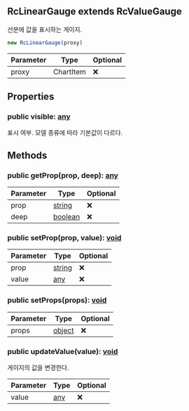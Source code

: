## RcLinearGauge extends RcValueGauge
선분에 값을 표시하는 게이지.



```typescript
new RcLinearGauge(proxy)
```
| Parameter | Type | Optional |
| ----------- | ----------- | ----------- |
| proxy | ChartItem | ❌ |


## Properties
### public visible: [any](https://www.typescriptlang.org/docs/handbook/2/everyday-types.html#any)
표시 여부.
모델 종류에 따라 기본값이 다르다.

## Methods
### public getProp(prop, deep): [any](https://www.typescriptlang.org/docs/handbook/2/everyday-types.html#any)
| Parameter | Type | Optional |
| ----------- | ----------- | ----------- |
| prop | [string](https://developer.mozilla.org/en-US/docs/Web/JavaScript/Reference/Global_Objects/String) | ❌ |
| deep | [boolean](https://developer.mozilla.org/en-US/docs/Web/JavaScript/Reference/Global_Objects/Boolean) | ❌ |
### public setProp(prop, value): [void](https://developer.mozilla.org/en-US/docs/Web/JavaScript/Reference/Global_Objects/undefined)
| Parameter | Type | Optional |
| ----------- | ----------- | ----------- |
| prop | [string](https://developer.mozilla.org/en-US/docs/Web/JavaScript/Reference/Global_Objects/String) | ❌ |
| value | [any](https://www.typescriptlang.org/docs/handbook/2/everyday-types.html#any) | ❌ |
### public setProps(props): [void](https://developer.mozilla.org/en-US/docs/Web/JavaScript/Reference/Global_Objects/undefined)
| Parameter | Type | Optional |
| ----------- | ----------- | ----------- |
| props | [object](https://developer.mozilla.org/en-US/docs/Web/JavaScript/Reference/Global_Objects/Object) | ❌ |
### public updateValue(value): [void](https://developer.mozilla.org/en-US/docs/Web/JavaScript/Reference/Global_Objects/undefined)
게이지의 값을 변경한다.



| Parameter | Type | Optional |
| ----------- | ----------- | ----------- |
| value | [any](https://www.typescriptlang.org/docs/handbook/2/everyday-types.html#any) | ❌ |